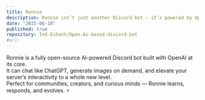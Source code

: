 ```yaml
---
title: Ronnie
description: Ronnie isn’t just another Discord bot — it’s powered by OpenAI and built to spark creativity. From answering questions like ChatGPT to generating stunning AI images on demand, Ronnie brings the full power of AI right into your server. Smart. Versatile. Always learning. 🤖✨
date: "2025-06-18"
published: true
repository: Ind-Eshant/Open-Ai-based-discord-bot
#url:
---
```


Ronnie is a fully open-source AI-powered Discord bot built with OpenAI at its core.  
It can chat like ChatGPT, generate images on demand, and elevate your server’s interactivity to a whole new level.  
Perfect for communities, creators, and curious minds — Ronnie learns, responds, and evolves. ⚡
